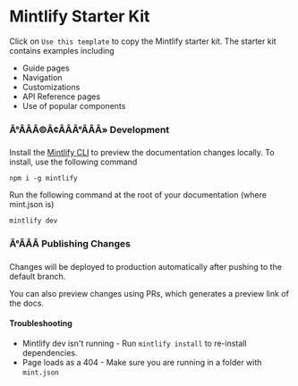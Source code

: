# Mintlify Starter Kit

Click on `Use this template` to copy the Mintlify starter kit. The starter kit contains examples including

- Guide pages
- Navigation
- Customizations
- API Reference pages
- Use of popular components

### Ã°ÂÂÂ©Ã¢ÂÂÃ°ÂÂÂ» Development

Install the [Mintlify CLI](https://www.npmjs.com/package/mintlify) to preview
the documentation changes locally. To install, use the following command

```
npm i -g mintlify
```

Run the following command at the root of your documentation (where mint.json is)

```
mintlify dev
```

### Ã°ÂÂÂ Publishing Changes

Changes will be deployed to production automatically after pushing to the
default branch.

You can also preview changes using PRs, which generates a preview link of the
docs.

#### Troubleshooting

- Mintlify dev isn't running - Run `mintlify install` to re-install dependencies.
- Page loads as a 404 - Make sure you are running in a folder with `mint.json`
